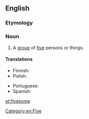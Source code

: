 ==English==

===Etymology===
{{suffix|five|some}}

===Noun===
{{en-noun}}

#A [[group]] of [[five]] persons or things.

====Translations====
{{trans-top|group of five}}
* Finnish: {{t|fi|viisikko}}
* Polish: {{t+|pl|piątka|f}}
{{trans-mid}}
* Portuguese: {{t|pt|quinteto|m}}
* Spanish: {{t+|es|quinteto|m}}
{{trans-bottom}}

[[Category:en:Five]]

[[et:fivesome]]